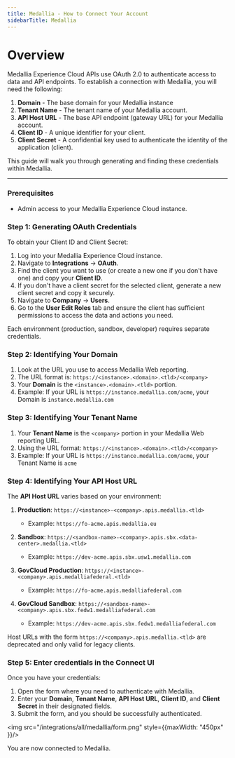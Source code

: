 ```yaml
---
title: Medallia - How to Connect Your Account
sidebarTitle: Medallia
---
```


# Overview

Medallia Experience Cloud APIs use OAuth 2.0 to authenticate access to data and API endpoints. To establish a connection with Medallia, you will need the following:

1. **Domain** - The base domain for your Medallia instance
2. **Tenant Name** - The tenant name of your Medallia account.
3. **API Host URL** - The base API endpoint (gateway URL) for your Medallia account.
4. **Client ID** - A unique identifier for your client.
5. **Client Secret** - A confidential key used to authenticate the identity of the application (client).

This guide will walk you through generating and finding these credentials within Medallia.

---

### Prerequisites

- Admin access to your Medallia Experience Cloud instance.

### Step 1: Generating OAuth Credentials

To obtain your Client ID and Client Secret:

1. Log into your Medallia Experience Cloud instance.
2. Navigate to **Integrations** → **OAuth**.
3. Find the client you want to use (or create a new one if you don't have one) and copy your **Client ID**.
4. If you don't have a client secret for the selected client, generate a new client secret and copy it securely.
5. Navigate to **Company** → **Users**.
6. Go to the **User Edit Roles** tab and ensure the client has sufficient permissions to access the data and actions you need.

<Note> Each environment (production, sandbox, developer) requires separate credentials. </Note>

### Step 2: Identifying Your Domain

1. Look at the URL you use to access Medallia Web reporting.
2. The URL format is: `https://<instance>.<domain>.<tld>/<company>`
3. Your **Domain** is the `<instance>.<domain>.<tld>` portion.
4. Example: If your URL is `https://instance.medallia.com/acme`, your Domain is `instance.medallia.com`

### Step 3: Identifying Your Tenant Name

1. Your **Tenant Name** is the `<company>` portion in your Medallia Web reporting URL.
2. Using the URL format: `https://<instance>.<domain>.<tld>/<company>`
3. Example: If your URL is `https://instance.medallia.com/acme`, your Tenant Name is `acme`

### Step 4: Identifying Your API Host URL

The **API Host URL** varies based on your environment:

1. **Production**: `https://<instance>-<company>.apis.medallia.<tld>`
   - Example: `https://fo-acme.apis.medallia.eu`

2. **Sandbox**: `https://<sandbox-name>-<company>.apis.sbx.<data-center>.medallia.<tld>`
   - Example: `https://dev-acme.apis.sbx.usw1.medallia.com`

3. **GovCloud Production**: `https://<instance>-<company>.apis.medalliafederal.<tld>`
   - Example: `https://fo-acme.apis.medalliafederal.com`

4. **GovCloud Sandbox**: `https://<sandbox-name>-<company>.apis.sbx.fedw1.medalliafederal.com`
   - Example: `https://dev-acme.apis.sbx.fedw1.medalliafederal.com`

<Note> Host URLs with the form `https://<company>.apis.medallia.<tld>` are deprecated and only valid for legacy clients. </Note>

### Step 5: Enter credentials in the Connect UI

Once you have your credentials:
1. Open the form where you need to authenticate with Medallia.
2. Enter your **Domain**, **Tenant Name**, **API Host URL**, **Client ID**, and **Client Secret** in their designated fields.
3. Submit the form, and you should be successfully authenticated.

<img src="/integrations/all/medallia/form.png" style={{maxWidth: "450px" }}/>

You are now connected to Medallia.
 